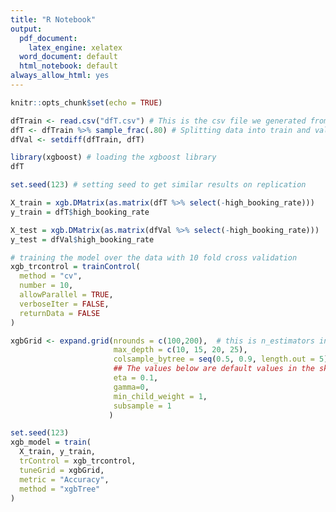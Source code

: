 ---
title: "R Notebook"
output:
  pdf_document:
    latex_engine: xelatex
  word_document: default
  html_notebook: default
always_allow_html: yes
---

```{r setup, include=FALSE}
knitr::opts_chunk$set(echo = TRUE)

```

```{r}
dfTrain <- read.csv("dfT.csv") # This is the csv file we generated from data processing code
dfT <- dfTrain %>% sample_frac(.80) # Splitting data into train and validation
dfVal <- setdiff(dfTrain, dfT)
```

```{r}
library(xgboost) # loading the xgboost library
dfT
```

```{r}
set.seed(123) # setting seed to get similar results on replication 

X_train = xgb.DMatrix(as.matrix(dfT %>% select(-high_booking_rate)))
y_train = dfT$high_booking_rate
```

```{r}
X_test = xgb.DMatrix(as.matrix(dfVal %>% select(-high_booking_rate)))
y_test = dfVal$high_booking_rate
```


```{r}
# training the model over the data with 10 fold cross validation
xgb_trcontrol = trainControl(
  method = "cv",
  number = 10,  
  allowParallel = TRUE,
  verboseIter = FALSE,
  returnData = FALSE
)
```

```{r}
xgbGrid <- expand.grid(nrounds = c(100,200),  # this is n_estimators in the python code above
                       max_depth = c(10, 15, 20, 25),
                       colsample_bytree = seq(0.5, 0.9, length.out = 5),
                       ## The values below are default values in the sklearn-api.
                       eta = 0.1,
                       gamma=0,
                       min_child_weight = 1,
                       subsample = 1
                      )
```

```{r}
set.seed(123)
xgb_model = train(
  X_train, y_train,  
  trControl = xgb_trcontrol,
  tuneGrid = xgbGrid,
  metric = "Accuracy",
  method = "xgbTree"
)
```